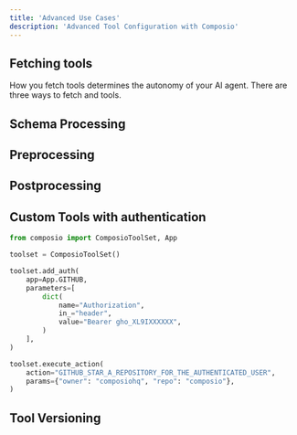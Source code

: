 ```yaml
---
title: 'Advanced Use Cases'
description: 'Advanced Tool Configuration with Composio'
---
```


## Fetching tools

How you fetch tools determines the autonomy of your AI agent. There are three
ways to fetch and tools.



##

## Schema Processing

## Preprocessing

## Postprocessing

## Custom Tools with authentication

```python
from composio import ComposioToolSet, App

toolset = ComposioToolSet()

toolset.add_auth(
    app=App.GITHUB,
    parameters=[
        dict(
            name="Authorization",
            in_="header",
            value="Bearer gho_XL9IXXXXXX",
        )
    ],
)

toolset.execute_action(
    action="GITHUB_STAR_A_REPOSITORY_FOR_THE_AUTHENTICATED_USER",
    params={"owner": "composiohq", "repo": "composio"},
)
```

## Tool Versioning
